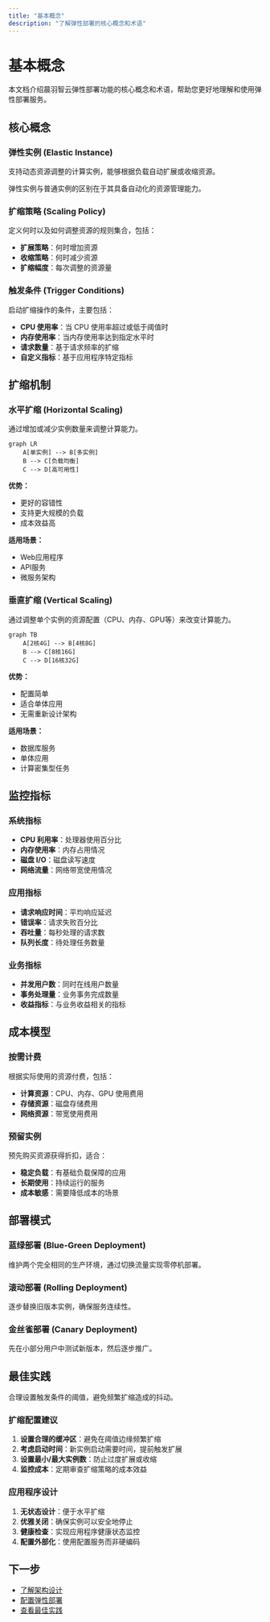 ```yaml
---
title: "基本概念"
description: "了解弹性部署的核心概念和术语"
---
```


# 基本概念

本文档介绍晨羽智云弹性部署功能的核心概念和术语，帮助您更好地理解和使用弹性部署服务。

## 核心概念

### 弹性实例 (Elastic Instance)
支持动态资源调整的计算实例，能够根据负载自动扩展或收缩资源。

<Note>
弹性实例与普通实例的区别在于其具备自动化的资源管理能力。
</Note>

### 扩缩策略 (Scaling Policy)
定义何时以及如何调整资源的规则集合，包括：

- **扩展策略**：何时增加资源
- **收缩策略**：何时减少资源
- **扩缩幅度**：每次调整的资源量

### 触发条件 (Trigger Conditions)
启动扩缩操作的条件，主要包括：

- **CPU 使用率**：当 CPU 使用率超过或低于阈值时
- **内存使用率**：当内存使用率达到指定水平时
- **请求数量**：基于请求频率的扩缩
- **自定义指标**：基于应用程序特定指标

## 扩缩机制

### 水平扩缩 (Horizontal Scaling)
通过增加或减少实例数量来调整计算能力。

```mermaid
graph LR
    A[单实例] --> B[多实例]
    B --> C[负载均衡]
    C --> D[高可用性]
```

**优势：**
- 更好的容错性
- 支持更大规模的负载
- 成本效益高

**适用场景：**
- Web应用程序
- API服务
- 微服务架构

### 垂直扩缩 (Vertical Scaling)
通过调整单个实例的资源配置（CPU、内存、GPU等）来改变计算能力。

```mermaid
graph TB
    A[2核4G] --> B[4核8G]
    B --> C[8核16G]
    C --> D[16核32G]
```

**优势：**
- 配置简单
- 适合单体应用
- 无需重新设计架构

**适用场景：**
- 数据库服务
- 单体应用
- 计算密集型任务

## 监控指标

### 系统指标
- **CPU 利用率**：处理器使用百分比
- **内存使用率**：内存占用情况
- **磁盘 I/O**：磁盘读写速度
- **网络流量**：网络带宽使用情况

### 应用指标
- **请求响应时间**：平均响应延迟
- **错误率**：请求失败百分比
- **吞吐量**：每秒处理的请求数
- **队列长度**：待处理任务数量

### 业务指标
- **并发用户数**：同时在线用户数量
- **事务处理量**：业务事务完成数量
- **收益指标**：与业务收益相关的指标

## 成本模型

### 按需计费
根据实际使用的资源付费，包括：

- **计算资源**：CPU、内存、GPU 使用费用
- **存储资源**：磁盘存储费用
- **网络资源**：带宽使用费用

### 预留实例
预先购买资源获得折扣，适合：

- **稳定负载**：有基础负载保障的应用
- **长期使用**：持续运行的服务
- **成本敏感**：需要降低成本的场景

## 部署模式

### 蓝绿部署 (Blue-Green Deployment)
维护两个完全相同的生产环境，通过切换流量实现零停机部署。

### 滚动部署 (Rolling Deployment)
逐步替换旧版本实例，确保服务连续性。

### 金丝雀部署 (Canary Deployment)
先在小部分用户中测试新版本，然后逐步推广。

## 最佳实践

<Tip>
合理设置触发条件的阈值，避免频繁扩缩造成的抖动。
</Tip>

### 扩缩配置建议

1. **设置合理的缓冲区**：避免在阈值边缘频繁扩缩
2. **考虑启动时间**：新实例启动需要时间，提前触发扩展
3. **设置最小/最大实例数**：防止过度扩展或收缩
4. **监控成本**：定期审查扩缩策略的成本效益

### 应用程序设计

1. **无状态设计**：便于水平扩缩
2. **优雅关闭**：确保实例可以安全地停止
3. **健康检查**：实现应用程序健康状态监控
4. **配置外部化**：使用配置服务而非硬编码

## 下一步

- [了解架构设计](/elastic-deployment/architecture)
- [配置弹性部署](/elastic-deployment/configuration)
- [查看最佳实践](/elastic-deployment/best-practices) 